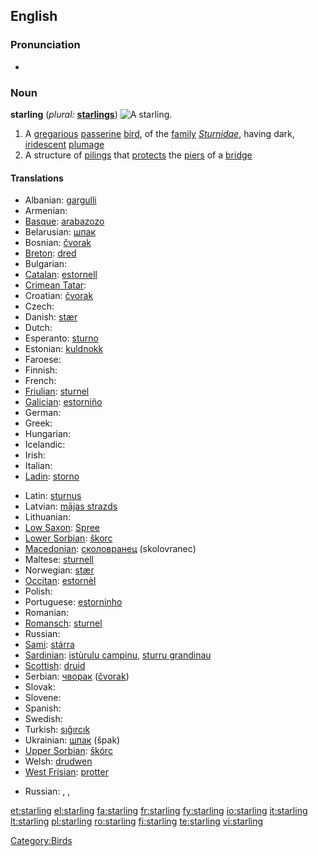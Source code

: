 {{also|Starling}}
==English==

===Pronunciation===
* {{IPA|/'stɑɽlɪŋ/}}
*: {{rhymes|ɑː(r)lɪŋ}}

===Noun===
'''starling'''  (''plural:'' '''[[starlings]]''')
[[Image:Common starling in london.jpg|thumb|right|A starling.]]

# A [[gregarious]] [[passerine]] [[bird]], of the [[family]] ''[[Sturnidae]]'', having dark, [[iridescent]] [[plumage]]
# A structure of [[piling]]s that [[protect]]s the [[pier]]s of a [[bridge]]

====Translations====
{{trans-top|bird}}
* Albanian: [[gargulli]]
* Armenian: {{t|hy|սարյակ|sc=Armn|tr=saryak}}
* [[Basque]]: [[arabazozo]]
* Belarusian: [[шпак]] {{m}}
* Bosnian: [[čvorak]] {{m}}
* [[Breton]]: [[dred]]
* Bulgarian: {{t+|bg|скорец|m|tr=skorec|sc=Cyrl}}
* [[Catalan]]: [[estornell]]
* [[Crimean Tatar]]: {{tø|crh|sıyırcıq|xs=Crimean Tatar}}
* Croatian: [[čvorak]]
* Czech: {{t-|cs|špaček}}
* Danish: [[stær]]
* Dutch: {{t+|nl|spreeuw|m}}
* Esperanto: [[sturno]]
* Estonian: [[kuldnokk]]
* Faroese: {{t-|fo|stari|xs=Faroese}}
* Finnish: {{t-|fi|kottarainen}}
* French: {{t+|fr|étourneau|m}}
* [[Friulian]]: [[sturnel]]
* [[Galician]]: [[estorniño]] {{m}}
* German: {{t+|de|Star|m}}
* Greek: {{t+|el|ψαρόνι|n|tr=psaróni|sc=Grek}}
* Hungarian: {{t-|hu|seregély}}
* Icelandic: {{t+|is|stari}}
* Irish: {{t-|ga|druid|xs=Irish}}
* Italian: {{t+|it|storno|m}}
* [[Ladin]]: [[storno]]
{{trans-mid}}
* Latin: [[sturnus]] {{m}}
* Latvian: [[mājas strazds]]
* Lithuanian: {{t+|lt|varnėnas|m|xs=Lithuanian}}
* [[Low Saxon]]: [[Spree]] {{m|f}}
* [[Lower Sorbian]]: [[škorc]]
* [[Macedonian]]: [[сколовранец]] (skolovranec)
* Maltese: [[sturnell]]
* Norwegian: [[stær]]
* [[Occitan]]: [[estornèl]] {{m}}
* Polish: {{t+|pl|szpak|m}}
* Portuguese: [[estorninho]] {{m}}
* Romanian: {{t+|ro|graur}}
* [[Romansch]]: [[sturnel]]
* Russian: {{t+|ru|скворец|m|tr=skvoréc|sc=Cyrl}}
* [[Sami]]: [[stárra]]
* [[Sardinian]]: [[istùrulu campinu]], [[sturru grandinau]]
* [[Scottish]]: [[druid]]
* Serbian: [[чворак]] ([[čvorak]])
* Slovak: {{t-|sk|škorec}}
* Slovene: {{t+|sl|škorec|m}}
* Spanish: {{t+|es|estornino|m}}
* Swedish: {{t-|sv|stare}}
* Turkish: [[sığırcık]]
* Ukrainian: [[шпак]] (špak)
* [[Upper Sorbian]]: [[škórc]]
* Welsh: [[drudwen]]
* [[West Frisian]]: [[protter]]
{{trans-bottom}}

{{trans-top|pilings}}
* Russian: {{t|ru|водорез|m|tr=vodor'éz|sc=Cyrl}}, {{t|ru|волнорез|m|tr=volnor'éz|sc=Cyrl}}, {{t|ru|ледорез|m|tr=l'edor'éz|sc=Cyrl}}
{{trans-mid}}
{{trans-bottom}}

[[Category:Birds]]

[[et:starling]]
[[el:starling]]
[[fa:starling]]
[[fr:starling]]
[[fy:starling]]
[[io:starling]]
[[it:starling]]
[[lt:starling]]
[[pl:starling]]
[[ro:starling]]
[[fi:starling]]
[[te:starling]]
[[vi:starling]]